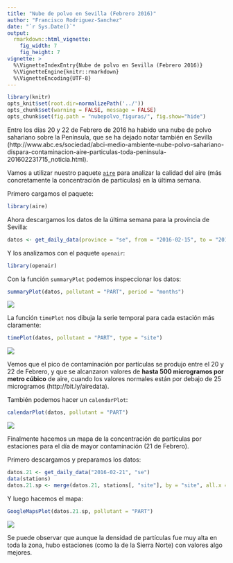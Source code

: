 ```yaml
---
title: "Nube de polvo en Sevilla (Febrero 2016)"
author: "Francisco Rodriguez-Sanchez"
date: "`r Sys.Date()`"
output: 
  rmarkdown::html_vignette:
    fig_width: 7
    fig_height: 7
vignette: >
  %\VignetteIndexEntry{Nube de polvo en Sevilla (Febrero 2016)}
  %\VignetteEngine{knitr::rmarkdown}
  %\VignetteEncoding{UTF-8}
---
```



```r
library(knitr)
opts_knit$set(root.dir=normalizePath('../'))
opts_chunk$set(warning = FALSE, message = FALSE)
opts_chunk$set(fig.path = "nubepolvo_figuras/", fig.show="hide")
```


Entre los días 20 y 22 de Febrero de 2016 ha habido una nube de polvo sahariano sobre la Península, que se ha dejado notar también en Sevilla (http://www.abc.es/sociedad/abci-medio-ambiente-nube-polvo-sahariano-dispara-contaminacion-aire-particulas-toda-peninsula-201602231715_noticia.html).

Vamos a utilizar nuestro paquete [`aire`](https://github.com/SevillaR/aire) para analizar la calidad del aire (más concretamente la concentración de partículas) en la última semana.


Primero cargamos el paquete:

```r
library(aire)
```


Ahora descargamos los datos de la última semana para la provincia de Sevilla:

```r
datos <- get_daily_data(province = "se", from = "2016-02-15", to = "2016-02-23")
```


Y los analizamos con el paquete `openair`:

```r
library(openair)
```


Con la función `summaryPlot` podemos inspeccionar los datos:

```r
summaryPlot(datos, pollutant = "PART", period = "months")
```

![](nubepolvo_figuras/summaryPlot-1.png)


La función `timePlot` nos dibuja la serie temporal para cada estación más claramente:

```r
timePlot(datos, pollutant = "PART", type = "site")
```

![](nubepolvo_figuras/timePlot-1.png)

Vemos que el pico de contaminación por partículas se produjo entre el 20 y 22 de Febrero, y que se alcanzaron valores de **hasta 500 microgramos por metro cúbico** de aire, cuando los valores normales están por debajo de 25 microgramos (http://bit.ly/airedata).


También podemos hacer un `calendarPlot`:

```r
calendarPlot(datos, pollutant = "PART")
```

![](nubepolvo_figuras/calendarPlot-1.png)


Finalmente hacemos un mapa de la concentración de partículas por estaciones para el día de mayor contaminación (21 de Febrero).

Primero descargamos y preparamos los datos:

```r
datos.21 <- get_daily_data("2016-02-21", "se")
data(stations)
datos.21.sp <- merge(datos.21, stations[, "site"], by = "site", all.x = TRUE)
```

Y luego hacemos el mapa:

```r
GoogleMapsPlot(datos.21.sp, pollutant = "PART")  
```

![](nubepolvo_figuras/map-1.png)


Se puede observar que aunque la densidad de partículas fue muy alta en toda la zona, hubo estaciones (como la de la Sierra Norte) con valores algo mejores.

